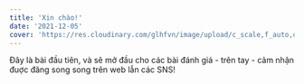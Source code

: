 ```yaml
---
title: 'Xin chào!'
date: '2021-12-05'
cover: 'https://res.cloudinary.com/glhfvn/image/upload/c_scale,f_auto,q_auto,w_2282/v1637412367/dhta_syniwn.jpg'
---
```

Đây là bài đầu tiên, và sẽ mở đầu cho các bài đánh giá - trên tay - cảm nhận đuợc đăng song song trên web lẫn các SNS!